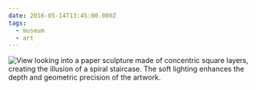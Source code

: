 ```yaml
---
date: 2016-05-14T13:45:00.000Z
tags:
  - museum
  - art
---
```


![View looking into a paper sculpture made of concentric square layers, creating the illusion of a spiral staircase. The soft lighting enhances the depth and geometric precision of the artwork.](/assets/art/20160514-IMG_3135.jpg)
